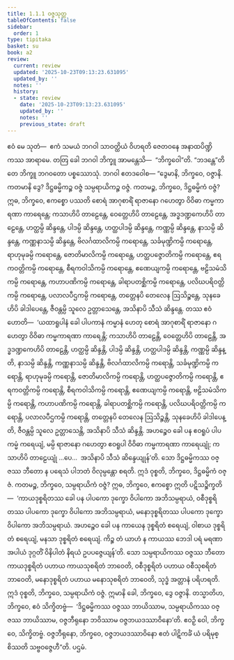 ```yaml
---
title: 1.1.1 ဝဇ္ဇသုတ္တ
tableOfContents: false
sidebar:
  order: 1
type: tipitaka
basket: su
book: a2
review:
  current: review
  updated: '2025-10-23T09:13:23.631095'
  updated_by: ''
  notes: ''
  history:
  - state: review
    date: '2025-10-23T09:13:23.631095'
    updated_by: ''
    notes: ''
    previous_state: draft
---
```



<ReviewStatus review={frontmatter.review} showDetails={true} />

<HypothesisAnnotation frontmatter={frontmatter} />

<DynamicBreadcrumb />

<Division number="1" book="a2" e="ch" v="15" p="49">

<Paragraph number="2" book="a2">
ဧဝံ မေ သုတံ—  ဧကံ သမယံ ဘဂဝါ သာဝတ္ထိယံ ဝိဟရတိ ဇေတဝနေ အနာထပိဏ္ဍိကဿ အာရာမေ. တတြ ခေါ ဘဂဝါ ဘိက္ခူ အာမန္တေသိ—  “ဘိက္ခဝေါ”တိ. “ဘဒန္တေ”တိ တေ ဘိက္ခူ ဘဂဝတော ပစ္စဿောသုံ. ဘဂဝါ ဧတဒဝေါစ—
</Paragraph>

<Paragraph number="3" book="a2">
“ဒွေမာနိ, ဘိက္ခဝေ, ဝဇ္ဇာနိ. ကတမာနိ ဒွေ? ဒိဋ္ဌဓမ္မိကဉ္စ ဝဇ္ဇံ သမ္ပရာယိကဉ္စ ဝဇ္ဇံ. ကတမဉ္စ, ဘိက္ခဝေ, ဒိဋ္ဌဓမ္မိကံ ဝဇ္ဇံ? ဣဓ, ဘိက္ခဝေ, ဧကစ္စော ပဿတိ စောရံ အာဂုစာရိံ ရာဇာနော ဂဟေတွာ ဝိဝိဓာ ကမ္မကာရဏာ ကာရေန္တေ; ကသာဟိပိ တာဠေန္တေ, ဝေတ္တေဟိပိ တာဠေန္တေ, အဒ္ဓဒဏ္ဍကေဟိပိ တာဠေန္တေ, ဟတ္ထမ္ပိ ဆိန္ဒန္တေ, ပါဒမ္ပိ ဆိန္ဒန္တေ, ဟတ္ထပါဒမ္ပိ ဆိန္ဒန္တေ, ကဏ္ဏမ္ပိ ဆိန္ဒန္တေ, နာသမ္ပိ ဆိန္ဒန္တေ, ကဏ္ဏနာသမ္ပိ ဆိန္ဒန္တေ, ဗိလင်္ဂထာလိကမ္ပိ ကရောန္တေ, သင်္ခမုဏ္ဍိကမ္ပိ ကရောန္တေ, ရာဟုမုခမ္ပိ ကရောန္တေ, ဇောတိမာလိကမ္ပိ ကရောန္တေ, ဟတ္ထပဇ္ဇောတိကမ္ပိ ကရောန္တေ, ဧရကဝတ္တိကမ္ပိ ကရောန္တေ, စီရကဝါသိကမ္ပိ ကရောန္တေ, ဧဏေယျကမ္ပိ ကရောန္တေ, ဗဠိသမံသိကမ္ပိ ကရောန္တေ, ကဟာပဏိကမ္ပိ ကရောန္တေ, ခါရာပတစ္ဆိကမ္ပိ ကရောန္တေ, ပလိဃပရိဝတ္တိကမ္ပိ ကရောန္တေ, ပလာလပီဌကမ္ပိ ကရောန္တေ, တတ္တေနပိ တေလေန ဩသိဉ္စန္တေ, သုနခေဟိပိ ခါဒါပေန္တေ, ဇီဝန္တမ္ပိ သူလေ ဥတ္တာသေန္တေ, အသိနာပိ သီသံ ဆိန္ဒန္တေ.
</Paragraph>

<Paragraph number="4" book="a2">
တဿ ဧဝံ ဟောတိ—  ‘ယထာရူပါနံ ခေါ ပါပကာနံ ကမ္မာနံ ဟေတု စောရံ အာဂုစာရိံ ရာဇာနော ဂဟေတွာ ဝိဝိဓာ ကမ္မကာရဏာ ကာရေန္တိ; ကသာဟိပိ တာဠေန္တိ, ဝေတ္တေဟိပိ တာဠေန္တိ, အဒ္ဓဒဏ္ဍကေဟိပိ တာဠေန္တိ, ဟတ္ထမ္ပိ ဆိန္ဒန္တိ, ပါဒမ္ပိ ဆိန္ဒန္တိ, ဟတ္ထပါဒမ္ပိ ဆိန္ဒန္တိ, ကဏ္ဏမ္ပိ ဆိန္ဒန္တိ, နာသမ္ပိ ဆိန္ဒန္တိ, ကဏ္ဏနာသမ္ပိ ဆိန္ဒန္တိ, ဗိလင်္ဂထာလိကမ္ပိ ကရောန္တိ, သင်္ခမုဏ္ဍိကမ္ပိ ကရောန္တိ, ရာဟုမုခမ္ပိ ကရောန္တိ, ဇောတိမာလိကမ္ပိ ကရောန္တိ, ဟတ္ထပဇ္ဇောတိကမ္ပိ ကရောန္တိ, ဧရကဝတ္တိကမ္ပိ ကရောန္တိ, စီရကဝါသိကမ္ပိ ကရောန္တိ, ဧဏေယျကမ္ပိ ကရောန္တိ, ဗဠိသမံသိကမ္ပိ ကရောန္တိ, ကဟာပဏိကမ္ပိ ကရောန္တိ, ခါရာပတစ္ဆိကမ္ပိ ကရောန္တိ, ပလိဃပရိဝတ္တိကမ္ပိ ကရောန္တိ, ပလာလပီဌကမ္ပိ ကရောန္တိ, တတ္တေနပိ တေလေန ဩသိဉ္စန္တိ, သုနခေဟိပိ ခါဒါပေန္တိ, ဇီဝန္တမ္ပိ သူလေ ဥတ္တာသေန္တိ, အသိနာပိ သီသံ ဆိန္ဒန္တိ. အဟဉ္စေဝ ခေါ ပန ဧဝရူပံ ပါပကမ္မံ ကရေယျံ, မမ္ပိ ရာဇာနော ဂဟေတွာ ဧဝရူပါ ဝိဝိဓာ ကမ္မကာရဏာ ကာရေယျုံ; ကသာဟိပိ တာဠေယျုံ …ပေ…  အသိနာပိ သီသံ ဆိန္ဒေယျုန်’တိ. သော ဒိဋ္ဌဓမ္မိကဿ ဝဇ္ဇဿ ဘီတော န ပရေသံ ပါဘတံ ဝိလုမ္ပန္တော စရတိ. ဣဒံ ဝုစ္စတိ, ဘိက္ခဝေ, ဒိဋ္ဌဓမ္မိကံ ဝဇ္ဇံ.
</Paragraph>

<Paragraph number="5" book="a2">
ကတမဉ္စ, ဘိက္ခဝေ, သမ္ပရာယိကံ ဝဇ္ဇံ? ဣဓ, ဘိက္ခဝေ, ဧကစ္စော ဣတိ ပဋိသဉ္စိက္ခတိ—  ‘ကာယဒုစ္စရိတဿ ခေါ ပန ပါပကော ဒုက္ခော ဝိပါကော အဘိသမ္ပရာယံ, ဝစီဒုစ္စရိတဿ ပါပကော ဒုက္ခော ဝိပါကော အဘိသမ္ပရာယံ, မနောဒုစ္စရိတဿ ပါပကော ဒုက္ခော ဝိပါကော အဘိသမ္ပရာယံ. အဟဉ္စေဝ ခေါ ပန ကာယေန ဒုစ္စရိတံ စရေယျံ, ဝါစာယ ဒုစ္စရိတံ စရေယျံ, မနသာ ဒုစ္စရိတံ စရေယျံ. ကိဉ္စ တံ ယာဟံ န ကာယဿ ဘေဒါ ပရံ မရဏာ အပါယံ ဒုဂ္ဂတိံ ဝိနိပါတံ နိရယံ ဥပပဇ္ဇေယျန်’တိ. သော သမ္ပရာယိကဿ ဝဇ္ဇဿ ဘီတော ကာယဒုစ္စရိတံ ပဟာယ ကာယသုစရိတံ ဘာဝေတိ, ဝစီဒုစ္စရိတံ ပဟာယ ဝစီသုစရိတံ ဘာဝေတိ, မနောဒုစ္စရိတံ ပဟာယ မနောသုစရိတံ ဘာဝေတိ, သုဒ္ဓံ အတ္တာနံ ပရိဟရတိ. ဣဒံ ဝုစ္စတိ, ဘိက္ခဝေ, သမ္ပရာယိကံ ဝဇ္ဇံ. ဣမာနိ ခေါ, ဘိက္ခဝေ, ဒွေ ဝဇ္ဇာနိ. တသ္မာတိဟ, ဘိက္ခဝေ, ဧဝံ သိက္ခိတဗ္ဗံ—  ‘ဒိဋ္ဌဓမ္မိကဿ ဝဇ္ဇဿ ဘာယိဿာမ, သမ္ပရာယိကဿ ဝဇ္ဇဿ ဘာယိဿာမ, ဝဇ္ဇဘီရုနော ဘဝိဿာမ ဝဇ္ဇဘယဒဿာဝိနော’တိ. ဧဝဉှိ ဝေါ, ဘိက္ခဝေ, သိက္ခိတဗ္ဗံ. ဝဇ္ဇဘီရုနော, ဘိက္ခဝေ, ဝဇ္ဇဘယဒဿာဝိနော ဧတံ ပါဋိကင်္ခံ ယံ ပရိမုစ္စိဿတိ သဗ္ဗဝဇ္ဇေဟီ”တိ.

</Paragraph>
</Division>

<Paragraph number="6" type="center" book="a2">
ပဌမံ.
</Paragraph>